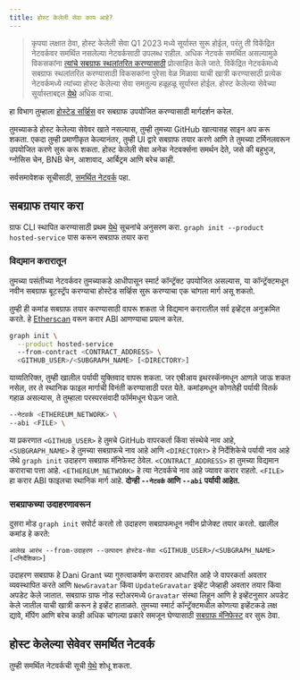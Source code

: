 ```yaml
---
title: होस्ट केलेली सेवा काय आहे?
---
```


> कृपया लक्षात ठेवा, होस्ट केलेली सेवा Q1 2023 मध्ये सूर्यास्त सुरू होईल, परंतु ती विकेंद्रित नेटवर्कवर समर्थित नसलेल्या नेटवर्कसाठी उपलब्ध राहील. अधिक नेटवर्क समर्थित असल्यामुळे विकसकांना [त्यांचे सबग्राफ स्थलांतरित करण्यासाठी](https://thegraph.com/blog/how-to-migrate-ethereum-subgraph) प्रोत्साहित केले जाते. विकेंद्रित नेटवर्कमध्ये सबग्राफ स्थलांतरित करण्यासाठी विकसकांना पुरेसा वेळ मिळावा याची खात्री करण्यासाठी प्रत्येक नेटवर्कमध्ये त्यांच्या होस्ट केलेल्या सेवा समतुल्य हळूहळू सूर्यास्त होईल. होस्ट केलेल्या सेवेच्या सूर्यास्ताबद्दल [येथे](https://thegraph.com/blog/sunsetting-hosted-service) अधिक वाचा.

हा विभाग तुम्हाला [होस्टेड सर्व्हिस](https://thegraph.com/hosted-service/) वर सबग्राफ उपयोजित करण्यासाठी मार्गदर्शन करेल.

तुमच्याकडे होस्ट केलेल्या सेवेवर खाते नसल्यास, तुम्ही तुमच्या GitHub खात्यासह साइन अप करू शकता. एकदा तुम्ही प्रमाणीकृत केल्यानंतर, तुम्ही UI द्वारे सबग्राफ तयार करणे आणि ते तुमच्या टर्मिनलवरून उपयोजित करणे सुरू करू शकता. होस्ट केलेली सेवा अनेक नेटवर्क्सना समर्थन देते, जसे की बहुभुज, ग्नोसिस चेन, BNB चेन, आशावाद, आर्बिट्रम आणि बरेच काही.

सर्वसमावेशक सूचीसाठी, [समर्थित नेटवर्क](/developing/supported-networks/#hosted-service) पहा.

## सबग्राफ तयार करा

ग्राफ CLI स्थापित करण्यासाठी प्रथम [येथे](/developing/defining-a-subgraph) सूचनांचे अनुसरण करा. `graph init --product hosted-service` पास करून सबग्राफ तयार करा

### विद्यमान करारातून

तुमच्‍या पसंतीच्या नेटवर्कवर तुमच्‍याकडे आधीपासून स्‍मार्ट कॉन्‍ट्रॅक्ट उपयोजित असल्‍यास, या कॉन्ट्रॅक्टमधून नवीन सबग्राफ बूटस्ट्रॅप करण्‍याचा होस्टेड सर्व्हिस सुरू करण्‍याचा एक चांगला मार्ग असू शकतो.

तुम्ही ही कमांड सबग्राफ तयार करण्यासाठी वापरू शकता जे विद्यमान करारातील सर्व इव्हेंट्स अनुक्रमित करते. हे [Etherscan](https://etherscan.io/) वरून करार ABI आणण्याचा प्रयत्न करेल.

```sh
graph init \
  --product hosted-service
  --from-contract <CONTRACT_ADDRESS> \
  <GITHUB_USER>/<SUBGRAPH_NAME> [<DIRECTORY>]
```

याव्यतिरिक्त, तुम्ही खालील पर्यायी युक्तिवाद वापरू शकता. जर एबीआय इथरस्कॅनमधून आणले जाऊ शकत नसेल, तर ते स्थानिक फाइल मार्गाची विनंती करण्यासाठी परत येते. कमांडमधून कोणतेही पर्यायी वितर्क गहाळ असल्यास, ते तुम्हाला परस्परसंवादी फॉर्ममधून घेऊन जाते.

```sh
--नेटवर्क <ETHEREUM_NETWORK> \
--abi <FILE> \
```

या प्रकरणात `<GITHUB_USER>` हे तुमचे GitHub वापरकर्ता किंवा संस्थेचे नाव आहे, `<SUBGRAPH_NAME>` हे तुमच्या सबग्राफचे नाव आहे आणि `<DIRECTORY>` हे निर्देशिकेचे पर्यायी नाव आहे जेथे `graph init` उदाहरण सबग्राफ मॅनिफेस्ट ठेवेल. `<CONTRACT_ADDRESS>` हा तुमच्या विद्यमान कराराचा पत्ता आहे. `<ETHEREUM_NETWORK>` हे त्या नेटवर्कचे नाव आहे ज्यावर करार राहतो. `<FILE>` हा करार ABI फाइलचा स्थानिक मार्ग आहे. **दोन्ही `--नेटवर्क` आणि `--abi` पर्यायी आहेत.**

### सबग्राफच्या उदाहरणावरून

दुसरा मोड `graph init` सपोर्ट करतो तो उदाहरण सबग्राफमधून नवीन प्रोजेक्ट तयार करतो. खालील कमांड हे करते:

```
आलेख आरंभ --from-उदाहरण --उत्पादन होस्टेड-सेवा <GITHUB_USER>/<SUBGRAPH_NAME> [<निर्देशिका>]
```

उदाहरण सबग्राफ हे Dani Grant च्या गुरुत्वाकर्षण करारावर आधारित आहे जे वापरकर्ता अवतार व्यवस्थापित करते आणि `NewGravatar` किंवा `UpdateGravatar` इव्हेंट जेव्हाही अवतार तयार किंवा अपडेट केले जातात. सबग्राफ ग्राफ नोड स्टोअरमध्ये `Gravatar` संस्था लिहून आणि हे इव्हेंटनुसार अपडेट केले जातील याची खात्री करून हे इव्हेंट हाताळते. तुमच्या स्मार्ट कॉन्ट्रॅक्टमधील कोणत्या इव्हेंटकडे लक्ष द्यावे, मॅपिंग आणि बरेच काही अधिक चांगल्या प्रकारे समजून घेण्यासाठी [सबग्राफ मॅनिफेस्ट](/developing/creating-a-subgraph#the-subgraph-manifest) वर सुरू ठेवा.

## होस्ट केलेल्या सेवेवर समर्थित नेटवर्क

तुम्ही समर्थित नेटवर्कची सूची [येथे](/developing/supported-networks) शोधू शकता.
